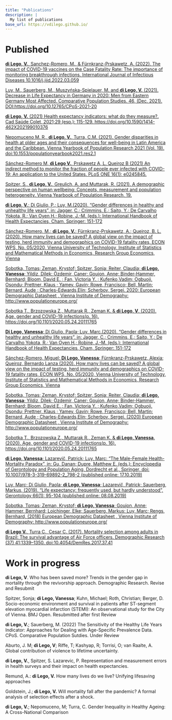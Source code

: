 ```yaml
---
title: "Publications"
description: |
  My list of publications
base_url: https://vdilego.github.io/
---
```


# Published

[**di Lego, V.**, Sanchez-Romero, M., & Fürnkranz-Prskawetz, A. (2022). The impact of COVID-19 vaccines on the Case Fatality Rate: The importance of monitoring breakthrough infections. International Journal of Infectious Diseases 10.1016/j.ijid.2022.03.059](https://www.sciencedirect.com/science/article/pii/S1201971222001977?via%3Dihub)

[Luy, M., Sauerberg, M., Muszyńska-Spielauer, M. and **di Lego, V.** (2021). Decrease in Life Expectancy in Germany in 2020: Men from Eastern Germany Most Affected. Comparative Population Studies. 46, (Dec. 2021). DOI:https://doi.org/10.12765/CPoS-2021-20](https://comparativepopulationstudies.de/index.php/CPoS/article/view/460)

[**di Lego, V.** (2021) Health expectancy indicators: what do they measure?. Cad Saúde Colet, 2021;29 (esp.): 115-129. https://doi.org/10.1590/1414-462X202199010376](https://www.scielo.br/j/cadsc/a/wc8DBFJs4jRfdR4DG4KT6YM/) 

[Nepomuceno M. R., **di Lego, V.**, Turra, C.M. (2021). Gender disparities in health at older ages and their consequences for well-being in Latin America and the Caribbean. Vienna Yearbook of Population Research 2021 (Vol. 19). doi:10.1553/populationyearbook2021.res2.1](https://www.austriaca.at/0xc1aa5576_0x003c8cc2.pdf)

[Sánchez-Romero M, **di Lego V.**, Prskawetz A, L. Queiroz B (2021) An indirect method to monitor the fraction of people ever infected with COVID-19: An application to the United States. PLoS ONE 16(1): e0245845.](https://doi.org/10.1371/journal.pone.0245845)

[Spitzer, S., **di Lego, V.**, Greulich, A. and Muttarak, R. (2021). A demographic perspective on human wellbeing: Concepts, measurement and population heterogeneity. Vienna Yearbook of Population Research, 19.](https://doi.org/10.1553/populationyearbook2021.int01)

[**di Lego, V.**; Di Giulio, P.; Luy, M.(2020). "Gender differences in healthy and unhealthy life years", in: Jagger, C.; Crimmins, E.; Saito, Y.; De Carvalho Yokota, R.; Van Oyen H.; Robine, J.-M. (eds.): International Handbook of Health Expectancies, Cham, Springer: 151-172](https://link.springer.com/chapter/10.1007%2F978-3-030-37668-0_11)


[Sánchez-Romero, M.; **di Lego, V.**; Fürnkranz-Prskawetz, A.; Queiroz, B. L. (2020). How many lives can be saved? A global view on the impact of testing, herd immunity and demographics on COVID-19 fatality rates, ECON WPS, No. 05/2020, Vienna University of Technology, Institute of Statistics and Mathematical Methods in Economics, Research Group Economics, Vienna](https://www.econstor.eu/bitstream/10419/218732/1/1698672055.pdf)

[Sobotka, Tomas; Zeman, Krystof; Spitzer, Sonja; Reiter, Claudia; **di Lego, Vanessa**; Yildiz, Dilek; Özdemir, Caner; Goujon, Anne; Binder-Hammer, Bernhard; Bloom, David E. ; Fan, Victoria Y. ;  Kufenko,Vadim;  Ogbuoji, Osondu; Prettner, Klaus ;  Yamey, Gavin;  Rowe, Francisco;  Bell, Martin; Bernard, Aude ; Charles-Edwards,Elin; Scherbov, Sergei. 2020: European Demographic Datasheet , Vienna Institute of Demography: http://www.populationeurope.org/](https://www.oeaw.ac.at/vid/data/demographic-data-sheets/european-demographic-data-sheet-2020)

[Sobotka T., Brzozowska Z., Muttarak R., Zeman K. & **di Lego, V**. (2020). Age, gender and COVID-19 infections(p. 16). https://doi.org/10.1101/2020.05.24.20111765](https://www.medrxiv.org/content/10.1101/2020.05.24.20111765v1)

[**Di Lego, Vanessa**; Di Giulio, Paola; Luy, Marc.(2020). "Gender differences in healthy and unhealthy life years", in: Jagger, C.; Crimmins, E.; Saito, Y.; De Carvalho Yokota, R.; Van Oyen H.; Robine, J.-M. (eds.): International Handbook of Health Expectancies, Cham, Springer: 151-172](https://link.springer.com/chapter/10.1007%2F978-3-030-37668-0_11)


[Sánchez-Romero, Miguel; **Di Lego, Vanessa**; Fürnkranz-Prskawetz, Alexia; Queiroz, Bernardo Lanza (2020). How many lives can be saved? A global view on the impact of testing, herd immunity and demographics on COVID-19 fatality rates, ECON WPS, No. 05/2020, Vienna University of Technology, Institute of Statistics and Mathematical Methods in Economics, Research Group Economics, Vienna](https://www.econstor.eu/bitstream/10419/218732/1/1698672055.pdf)

[Sobotka, Tomas; Zeman, Krystof; Spitzer, Sonja; Reiter, Claudia; **di Lego, Vanessa**; Yildiz, Dilek; Özdemir, Caner; Goujon, Anne; Binder-Hammer, Bernhard; Bloom, David E. ; Fan, Victoria Y. ;  Kufenko,Vadim;  Ogbuoji, Osondu; Prettner, Klaus ;  Yamey, Gavin;  Rowe, Francisco;  Bell, Martin; Bernard, Aude ; Charles-Edwards,Elin; Scherbov, Sergei. (2020) European Demographic Datasheet , Vienna Institute of Demography: http://www.populationeurope.org/](https://www.oeaw.ac.at/vid/data/demographic-data-sheets/european-demographic-data-sheet-2020)

[Sobotka T., Brzozowska Z., Muttarak R., Zeman K. & **di Lego, Vanessa**. (2020). Age, gender and COVID-19 infections(p. 16). https://doi.org/10.1101/2020.05.24.20111765](https://www.medrxiv.org/content/10.1101/2020.05.24.20111765v1)

[**di Lego, Vanessa**; Lazarevič, Patrick; Luy, Marc: “The Male-Female Health-Mortality Paradox”, in: Gu, Danan; Dupre, Matthew E. (eds.): Encyclopedia of Gerontology and Population Aging, Dordrecht et al., Springer, doi: 10.1007/978-3-319-69892-2_798-2 (published online: 17.10.2019)](https://link.springer.com/referenceworkentry/10.1007%2F978-3-319-69892-2_798-2)

[Luy, Marc; Di Giulio, Paola; **di Lego, Vanessa**; Lazarevič, Patrick; Sauerberg, Markus, (2019). "Life expectancy: frequently used, but hardly understood", Gerontology 66(1): 95-104 (published online: 08.08.2019)](https://pubmed.ncbi.nlm.nih.gov/31390630/)

[Sobotka, Tomas; Zeman, Krystof; **di Lego, Vanessa**; Goujon, Anne; Hammer, Bernhard; Loichinger, Elke; Sauerberg, Markus; Luy, Marc; Rengs, Bernhard, (2018) European Demographic Datasheet , Vienna Institute of Demography: http://www.populationeurope.org/](https://www.oeaw.ac.at/vid/data/demographic-data-sheets/european-demographic-data-sheet-2018)

[**di Lego V.**, Turra C., Cesar C. (2017). Mortality selection among adults in Brazil: The survival advantage of Air Force officers. Demographic Research (37) 41:1339–1350. doi:10.4054/DemRes.2017.37.41](https://www.demographic-research.org/volumes/vol37/41/default.htm)

# Work in progress

**di Lego, V**. Who has been saved more? Trends in the gender gap in mortality through the revivorship approach. Demographic Research. Revise and Resubmit

Spitzer, Sonja; **di Lego, Vanessa**; Kuhn, Michael; Roth, Christian; Berger, D. Socio-economic environment and survival in patients after ST-segment elevation myocardial infarction (STEMI): An observational study for the City of Vienna. BMJ Open. Resubmitted after first Review

**di Lego, V.**; Sauerberg, M. (2022) The Sensitivity of the Healthy Life Years Indicator: Approaches for Dealing with Age-Specific Prevalence Data. CPoS. Comparative Population Sutdies. Under Review

Aburto, J. M; **di Lego, V**; Riffe, T; Kashyap, R; Torrisi, O; van Raalte, A.  Global contribution of violence to lifetime uncertainty.

**di Lego, V.**, Spitzer, S. Lazarevic, P. Representation and measurement errors in health surveys and their impact on health expectancies.

Remund, A.: **di Lego, V.**  How many lives do we live? Unifying lifesaving approaches

Goldstein, J.; **di Lego, V.** Will mortality fall after the pandemic? A formal analysis of selection effects after a shock.

**di Lego, V.**; Nepomuceno, M; Turra, C. Gender Inequality in Healthy Ageing: A Cross-National Comparison
